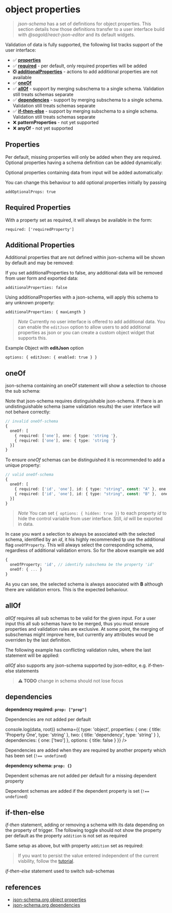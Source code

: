 
<Meta title="ObjectProperties" />

# object properties

> _json-schema_ has a set of definitions for object properties. This section details how those definitions transfer to a user interface build with _@sagold/react-json-editor_ and its default widgets.

Validation of data is fully supported, the following list tracks support of the user interface:

- ✅ [**properties**](#properties)
- ✅ [**required**](#required-properties) - per default, only required properties will be added
- ❎ [**additionalProperties**](#additional-properties) - actions to add additional properties are not available
- ✅ [**oneOf**](#oneof)
- ✅ [**allOf**](#allof) - support by merging subschema to a single schema. Validation still treats schemas separate
- ✅ [**dependencies**](#dependencies) - support by merging subschema to a single schema. Validation still treats schemas separate
- ✅ [**if-then-else**](#if-then-else) - support by merging subschema to a single schema. Validation still treats schemas separate
- ❌ **patternProperties** - not yet supported
- ❌ **anyOf** - not yet supported

## Properties

Per default, missing properties will only be added when they are required. Optional properties having a schema definition can be added dynamically:

<Canvas>
  <JsonForm
    className="rje-theme rje-theme--light"
    schema={{
      type: 'object',
      properties: {
        optionalProperty: { title: 'Optional property', type: 'string' }
      }
    }}
  />
</Canvas>

Optional properties containing data from input will be added automatically:

<Canvas>
  <JsonForm
    className="rje-theme rje-theme--light"
    data={{ optionalProperty: 'input data' }}
    schema={{
      type: 'object',
      properties: {
        optionalProperty: { title: 'Optional property', type: 'string' }
      }
    }}
  />
</Canvas>

You can change this behaviour to add optional properties initially by passing

`addOptionalProps: true`

<Canvas>
  <JsonForm
    className="rje-theme rje-theme--light"
    addOptionalProps={true}
    schema={{
      type: 'object',
      properties: {
        optionalProperty: { title: 'Optional property', type: 'string' }
      }
    }}
  />
</Canvas>

## Required Properties

With a property set as required, it will always be available in the form:

`required: ['requiredProperty']`

<Canvas>
  <JsonForm
    className="rje-theme rje-theme--light"
    schema={{
      type: 'object',
      required: ['requiredProperty'],
      properties: {
        requiredProperty: { title: 'Required Property', type: 'string' },
        optionalProperty: { title: 'Optional Property', type: 'string' }
      }
    }}
  />
</Canvas>

## Additional Properties

Additional properties that are not defined within json-schema will be shown by default and may be removed:

<Canvas>
  <JsonForm
    className="rje-theme rje-theme--light"
    data={{ additionalProperty: 'property without schema' }}
    schema={{
      type: 'object'
    }}
  />
</Canvas>

If you set additionalProperties to false, any additional data will be removed from user form and exported data:

`additionalProperties: false`

<Canvas>
  <JsonForm
    className="rje-theme rje-theme--light"
    data={{ additionalProperty: 'property without schema' }}
    schema={{
      type: 'object',
      additionalProperties: false
    }}
  />
</Canvas>

Using additionalProperties with a json-schema, will apply this schema to any unknown property:

`additionalProperties: { maxLength }`

<Canvas>
  <JsonForm
    className="rje-theme rje-theme--light"
    validate={true}
    data={{ additionalProperty: 'property without schema' }}
    schema={{
      type: 'object',
      additionalProperties: {
        type: 'string',
        maxLength: 10
      }
    }}
  />
</Canvas>

> _Note_ Currently no user interface is offered to add additional data. You can enable the `editJson` option to allow users to add additional properties as json or you can create a custom object widget that supports this.

Example Object with **editJson** option

`options: { editJson: { enabled: true } }`

<Canvas>
  <JsonForm
    className="rje-theme rje-theme--light"
    data={{ additionalProperty: 'property without schema' }}
    schema={{
      type: 'object',
      title: 'EditJson Example',
      description:
        'Using an object with a title will switch actions for optional properties to be placed in the actions-icon besides its title. Inline delete options are moved into their panel for a cleaner ui. Using EditJson action from the actions panel will allow the user to add additional data in json format.',
      options: {
        editJson: {
          enabled: true
        }
      },
      additionalProperties: {
        type: 'string'
      }
    }}
  />
</Canvas>

## oneOf

json-schema containing an oneOf statement will show a selection to choose the sub schema:

<Canvas>
  <JsonForm
    className="rje-theme rje-theme--light"
    schema={{
      oneOf: [
        {
          type: 'object',
          title: 'First Option',
          required: ['one'],
          properties: {
            one: {
              type: 'string',
              title: 'Property String'
            }
          }
        },
        {
          type: 'object',
          title: 'Second Option',
          required: ['one'],
          properties: {
            one: {
              type: 'number',
              title: 'Property Number'
            }
          }
        }
      ]
    }}
  />
</Canvas>

Note that json-schema requires distinguishable json-schema. If there is an undistinguishable schema (same validation results) the user interface will not behave correctly:

```ts
// invalid oneOf-schema
{
  oneOf: [
    { required: ['one'], one: { type: 'string '},
    { required: ['one'], one: { type: 'string '}
  }]
}
```

<Canvas>
  <JsonForm
    className="rje-theme rje-theme--light"
    data={{ one: 'input data' }}
    schema={{
      oneOf: [
        {
          type: 'object',
          title: 'First Option',
          required: ['one'],
          properties: {
            one: {
              type: 'string',
              title: 'Property One'
            }
          }
        },
        {
          type: 'object',
          title: 'Unselectable Second Option',
          required: ['one'],
          properties: {
            one: {
              type: 'string',
              title: 'Property Two'
            }
          }
        }
      ]
    }}
  />
</Canvas>

To ensure _oneOf_ schemas can be distinguished it is recommended to add a unique property:

```ts
// valid oneOf-schema
{
  oneOf: [
    { required: ['id', 'one'], id: { type: "string", const: "A" }, one: { type: 'string '},
    { required: ['id', 'one'], id: { type: "string", const: "B" },  one: { type: 'string '}
  }]
}
```

<Canvas>
  <JsonForm
    className="rje-theme rje-theme--light"
    schema={{
      oneOf: [
        {
          type: 'object',
          title: 'Select A',
          required: ['id', 'one'],
          properties: {
            id: { type: 'string', const: 'A' },
            one: {
              type: 'string',
              title: 'Property ID A'
            }
          }
        },
        {
          type: 'object',
          title: 'Select B',
          required: ['id', 'one'],
          properties: {
            id: { type: 'string', const: 'B' },
            one: {
              type: 'string',
              title: 'Property ID B'
            }
          }
        }
      ]
    }}
  />
</Canvas>

> _Note_ You can set `{ options: { hidden: true }}` to each property _id_ to hide the control variable from user interface. Still, _id_ will be exported in data.

In case you want a selection to always be associated with the selected schema, identified by an _id_, it his highly recommended tp use the additional flag `oneOfProperty`. This will always select the corresponding schema, regardless of additional validation errors. So for the above example we add

```ts
{
  oneOfProperty: 'id', // identify subschema be the property 'id'
  oneOf: { ... }
}
```

<Canvas>
  <JsonForm
    className="rje-theme rje-theme--light"
    data={{ id: 'B', one: 'B' }}
    validate={true}
    schema={{
      oneOfProperty: 'id',
      oneOf: [
        {
          type: 'object',
          title: 'Select A',
          required: ['id', 'one'],
          properties: {
            id: { type: 'string', const: 'A', options: { hidden: true } },
            one: {
              type: 'string',
              title: 'Property ID A'
            }
          }
        },
        {
          type: 'object',
          title: 'Select B',
          required: ['id', 'one'],
          properties: {
            id: { type: 'string', const: 'B', options: { hidden: true } },
            one: {
              type: 'string',
              minLength: 2,
              title: 'Property ID B'
            }
          }
        }
      ]
    }}
  />
</Canvas>

As you can see, the selected schema is always associated with **B** although there are validation errors. This is the expected behaviour.

## allOf

_allOf_ requires all sub schemas to be valid for the given input. For a user input this all sub schemas have to be merged, thus you must ensure properties and validation rules are exclusive. At some point, the merging of subschemas might improve here, but currently any attributes woud be overriden by the last definition.

The following example has conflicting validation rules, where the last statement will be applied:

<Canvas>
  <JsonForm
    className="rje-theme rje-theme--light"
    validate={true}
    data={{ title: 'five!' }}
    schema={{
      type: 'object',
      options: { title: false },
      required: ['title'],
      properties: {
        title: { type: 'string' }
      },
      allOf: [
        {
          properties: {
            title: { minLength: 1 }
          }
        },
        {
          properties: {
            title: {
              default: 'title',
              minLength: 6
            }
          }
        }
      ]
    }}
  />
</Canvas>

_allOf_ also supports any json-schema supported by json-editor, e.g. if-then-else statements

> **⚠️ TODO** change in schema should not lose focus

<Canvas>
  <JsonForm
    className="rje-theme rje-theme--light"
    widgets={widgets}
    validate={true}
    liveUpdate={true}
    schema={{
      type: 'object',
      options: { title: false },
      properties: {
        title: { type: 'string', default: 'four' }
      },
      allOf: [
        {
          if: {
            type: 'object',
            required: ['title'],
            properties: {
              title: {
                minLength: 4
              }
            }
          },
          then: {
            properties: {
              title: {
                pattern: '^[0-9]+$',
                patternExample: 'a string with a length of 4+ should contain only numbers'
              }
            }
          }
        }
      ]
    }}
  />
</Canvas>

## dependencies

**dependency required: `prop: ["prop"]`**

Dependencies are not added per default

<Canvas>
  <JsonForm
    className="rje-theme rje-theme--light"
    widgets={widgets}
    data={{}}
    onChange={(data, root) => console.log(data, root)}
    schema={{
      type: 'object',
      properties: {
        one: { title: 'Property One', type: 'string' },
        two: { title: 'dependency', type: 'string' }
      },
      dependencies: {
        one: ['two']
      },
      options: { title: false }
    }}
  />
</Canvas>

Dependencies are added when they are required by another property which has been set (`!== undefined`)

<Canvas>
  <JsonForm
    className="rje-theme rje-theme--light"
    widgets={widgets}
    data={{ one: 'input value' }}
    addOptionalProps={false}
    schema={{
      type: 'object',
      required: ['one'],
      properties: {
        one: { title: 'Property One', type: 'string' },
        two: { title: 'dependency', type: 'string' }
      },
      dependencies: {
        one: ['two']
      },
      options: { title: false }
    }}
  />
</Canvas>

**dependency schema: `prop: {}`**

Dependent schemas are not added per default for a missing dependent property

<Canvas>
  <JsonForm
    className="rje-theme rje-theme--light"
    widgets={widgets}
    addOptionalProps={false}
    schema={{
      type: 'object',
      properties: {
        one: { title: 'Property One', type: 'string' }
      },
      dependencies: {
        one: {
          required: ['two'],
          properties: {
            two: { title: 'dependency', type: 'string' }
          }
        }
      },
      options: { title: false }
    }}
  />
</Canvas>

Dependent schemas are added if the dependent property is set (`!== undefined`)

<Canvas>
  <JsonForm
    className="rje-theme rje-theme--light"
    widgets={widgets}
    addOptionalProps={false}
    schema={{
      type: 'object',
      required: ['one'],
      properties: {
        one: { title: 'Property One', type: 'string' }
      },
      dependencies: {
        one: {
          required: ['two'],
          properties: {
            two: { title: 'dependency', type: 'string' }
          }
        }
      },
      options: { title: false }
    }}
  />
</Canvas>

## if-then-else

_if-then_ statement, adding or removing a schema with its data depending on the property of trigger. The following toggle should not show the property per default as the property `addition` is not set as required

<Canvas>
  <JsonForm
    className="rje-theme rje-theme--light"
    widgets={widgets}
    addOptionalProps={false}
    schema={{
      type: 'object',
      required: ['trigger'],
      properties: {
        trigger: { title: 'Trigger', type: 'boolean', default: false }
      },
      if: {
        required: ['trigger'],
        properties: {
          trigger: { const: true }
        }
      },
      then: {
        properties: {
          addition: { type: 'string' }
        }
      },
      options: { title: false }
    }}
  />
</Canvas>

Same setup as above, but with property `addition` set as required:

<Canvas>
  <JsonForm
    className="rje-theme rje-theme--light"
    widgets={widgets}
    addOptionalProps={false}
    schema={{
      type: 'object',
      required: ['trigger'],
      properties: {
        trigger: { title: 'Trigger', type: 'boolean', default: false }
      },
      if: {
        required: ['trigger'],
        properties: {
          trigger: { const: true }
        }
      },
      then: {
        required: ['addition'],
        properties: {
          addition: { type: 'string' }
        }
      },
      options: { title: false }
    }}
  />
</Canvas>

> If you want to persist the value entered independent of the current visbility, follow the [tutorial](?path=/story/examples-jsonschemasupport--all-of-with-conditions).

_if-then-else_ statement used to switch sub-schemas

<Canvas>
  <JsonForm
    className="rje-theme rje-theme--light"
    widgets={widgets}
    validate={true}
    addOptionalProps={false}
    schema={{
      type: 'object',
      required: ['switch'],
      additionalProperties: false,
      properties: {
        switch: { title: 'Switch', type: 'boolean', default: false }
      },
      if: {
        required: ['switch'],
        properties: {
          switch: { const: false }
        }
      },
      then: {
        required: ['then', 'number'],
        properties: {
          then: { title: 'Then statement', type: 'string' },
          number: { title: 'Value in Then', type: 'number', minimum: 4 }
        }
      },
      else: {
        required: ['else', 'number'],
        properties: {
          else: { title: 'Else statement', type: 'string', enum: ['option a', 'option b'] },
          number: { title: 'Value in Else', type: 'number', maximum: 4 }
        }
      },
      options: { title: false }
    }}
  />
</Canvas>

## references

- [json-schema.org object properties](https://json-schema.org/understanding-json-schema/reference/object.html)
- [json-schema.org dependencies](https://json-schema.org/understanding-json-schema/reference/conditionals.html)
